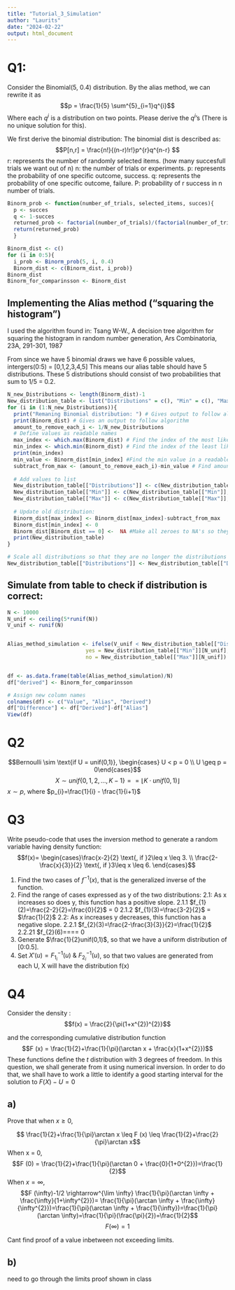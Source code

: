 ```yaml
---
title: "Tutorial_3_Simulation"
author: "Laurits"
date: "2024-02-22"
output: html_document
---
```

# Q1:
Consider the Binomial(5, 0.4) distribution. By the alias method, we can rewrite it as
$$p = \frac{1}{5} \sum^{5}_{i=1}q^{i}$$
Where each $q^{i}$ is a distribution on two points.
Please derive the $q^{i}$'s (There is no unique solution for this).

We first derive the binomial distribution:
The binomial dist is described as:
$$P[n,r] = \frac{n!}{(n-r)!r!}p^{r}q^{n-r} $$
r: represents the number of randomly selected items. (how many succesfull trials we want out of n)
n: the number of trials or experiments.
p: represents the probability of one specific outcome, success.
q: represents the probability of one specific outcome, failure.
P: probability of r success in n number of trials.


```r
Binorm_prob <- function(number_of_trials, selected_items, succes){
  p <- succes
  q <- 1-succes
  returned_prob <- factorial(number_of_trials)/(factorial(number_of_trials-selected_items)*factorial(selected_items))*p^(selected_items)*q^(number_of_trials-selected_items)
  return(returned_prob)
  }
```

```r
Binorm_dist <- c()
for (i in 0:5){
  i_prob <- Binorm_prob(5, i, 0.4)
  Binorm_dist <- c(Binorm_dist, i_prob)}
Binorm_dist
Binorm_for_comparinsson <- Binorm_dist
```
## Implementing the Alias method ("squaring the histogram")
I used the algorithm found in:
Tsang W-W., A decision tree algorithm for squaring the histogram in random number generation, Ars Combinatoria, 23A, 291-301, 1987

From since we have 5 binomial draws we have 6 possible values, intergers(0:5) = [0,1,2,3,4,5]
This means our alias table should have 5 distributions.
These 5 distributions should consist of two probabilities that sum to 1/5 = 0.2.

```r
N_new_Distributions <- length(Binorm_dist)-1 
New_distribution_table <- list("Distributions" = c(), "Min" = c(), "Max" = c())
for (i in (1:N_new_Distributions)){
  print("Remaning Binomial distribution: ") # Gives output to follow algorithm
  print(Binorm_dist) # Gives an output to follow algorithm
  amount_to_remove_each_i <- 1/N_new_Distributions
  # Define values as readable names
  max_index <- which.max(Binorm_dist) # Find the index of the most likely value 
  min_index <- which.min(Binorm_dist) # Find the index of the least likely value
  print(min_index)
  min_value <- Binorm_dist[min_index] #Find the min value in a readable way
  subtract_from_max <- (amount_to_remove_each_i)-min_value # Find amount to update max value with
  
  # Add values to list
  New_distribution_table[["Distributions"]] <- c(New_distribution_table[["Distributions"]], min_value)
  New_distribution_table[["Min"]] <- c(New_distribution_table[["Min"]], min_index-1)
  New_distribution_table[["Max"]] <- c(New_distribution_table[["Max"]], max_index-1)
  
  # Update old distribution:
  Binorm_dist[max_index] <- Binorm_dist[max_index]-subtract_from_max
  Binorm_dist[min_index] <- 0
  Binorm_dist[Binorm_dist == 0] <-  NA #Make all zeroes to NA's so they dont get picked up by the min function
  print(New_distribution_table)
}

# Scale all distributions so that they are no longer the distributions aren't out of 1/5 anymore
New_distribution_table[["Distributions"]] <- New_distribution_table[["Distributions"]]*5

```

## Simulate from table to check if distribution is correct:
```r
N <- 10000
N_unif <- ceiling(5*runif(N))
V_unif <- runif(N)


Alias_method_simulation <- ifelse(V_unif < New_distribution_table[["Distributions"]][N_unif],
                         yes = New_distribution_table[["Min"]][N_unif],
                         no = New_distribution_table[["Max"]][N_unif])


df <- as.data.frame(table(Alias_method_simulation)/N)
df["derived"] <- Binorm_for_comparinsson

# Assign new column names
colnames(df) <- c("Value", "Alias", "Derived") 
df["Difference"] <- df["Derived"]-df["Alias"]
View(df)
```




# Q2
$$Bernoulli \sim \text{if U = unif(0,1)}, \begin{cases} U < p = 0 \\ U \geq p = 0\end{cases}$$
$$X \sim unif\{0, 1, 2, ... , K-1\} == \lfloor K\cdot unif(0,1) \rfloor$$
$x \sim p$, where $p_{i}=\frac{1}{i} - \frac{1}{i+1}$



# Q3
Write pseudo-code that uses the inversion method to generate a random variable having density function:
$$f(x)= \begin{cases}\frac{x-2}{2} \text{, if }2\leq x \leq 3. \\ \frac{2-\frac{x}{3}}{2} \text{, if }3\leq x \leq 6. \end{cases}$$

1. Find the two cases of $f^{-1}(x)$, that is the generalized inverse of the function.
2. Find the range of cases expressed as y of the two distributions:
  2.1: As x increases so does y, this function has a positive slope.
  2.1.1 $f_{1}(2)=\frac{2-2}{2}=\frac{0}{2}$ = $0$
  2.1.2 $f_{1}(3)=\frac{3-2}{2}$ = $\frac{1}{2}$
  2.2: As x increases y decreases, this function has a negative slope.
  2.2.1 $f_{2}(3)=\frac{2-\frac{3}{3}}{2}=\frac{1}{2}$
  2.2.21 $f_{2}(6)=\frac{2-\frac{6}{3}}{2}=\frac{2-2}{2}=\frac{0}{2}= 0
3. Generate $\frac{1}{2}unif(0,1)$, so that we have a uniform distribution of [0:0.5].
4. Set $X'(u) = F_{1_i}^{-1}(u) \text{ & } F_{2_i}^{-1}(u)$, so that two values are generated from each U, X will have the distribution f(x)



# Q4
Consider the density :
$$f(x) = \frac{2}{\pi(1+x^{2})^{2}}$$

and the corresponding cumulative distribution function  
$$F (x) = \frac{1}{2}+\frac{1}{\pi}(\arctan x + \frac{x}{1+x^{2}})$$These functions define the $t$ distribution with 3 degrees of freedom. In this question, we  shall generate from it using numerical inversion. In order to do that, we shall have to work a little to identify a good starting interval for the solution to $F (X) − U = 0$

## a)
Prove that when $x \geq 0$,

 
$$ \frac{1}{2}+\frac{1}{\pi}\arctan x \leq F (x) \leq \frac{1}{2}+\frac{2}{\pi}\arctan x$$
When x = 0,
$$F (0) = \frac{1}{2}+\frac{1}{\pi}(\arctan 0 + \frac{0}{1+0^{2}})=\frac{1}{2}$$
When $x = \infty$,
$$F (\infty)-1/2 \rightarrow^{\lim \infty} \frac{1}{\pi}(\arctan \infty + \frac{\infty}{1+\infty^{2}})= \frac{1}{\pi}(\arctan \infty + \frac{\infty}{\infty^{2}})=\frac{1}{\pi}(\arctan \infty + \frac{1}{\infty})=\frac{1}{\pi}(\arctan \infty)=\frac{1}{\pi}(\frac{\pi}{2})=\frac{1}{2}$$
$$F (\infty) = 1$$


Cant find proof of a value inbetween not exceeding limits.


## b)
need to go through the limits proof shown in class






